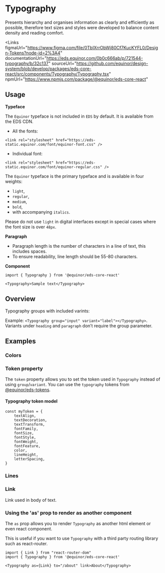 
# Typography

Presents hierarchy and organises information as clearly and efficiently as possible,
therefore text sizes and styles were developed to balance content density and reading comfort.

<Links 
    figmaUrl="https://www.figma.com/file/0TbIXrrObWj80Cf7KucKYFL0/Design-Tokens?node-id=2%3A4"
    documentationUrl="https://eds.equinor.com/0b0c666ab/p/721544-typography/b/32c137"
    sourceUrl="https://github.com/equinor/design-system/blob/develop/packages/eds-core-react/src/components/Typography/Typography.tsx"
    npmUrl="https://www.npmjs.com/package/@equinor/eds-core-react"
></Links>

<Story id="typography-typography--introduction" />
<PropsTable />

## Usage

**Typeface**

The `Equinor` typeface is not included in `EDS` by default. It is available from the EDS CDN.

<ul>
  <li>All the fonts:</li>
</ul>

```tsx
<link rel="stylesheet" href="https://eds-static.equinor.com/font/equinor-font.css" />
```

<ul>
  <li>Individual font:</li>
</ul>

```tsx
<link rel="stylesheet" href="https://eds-static.equinor.com/font/equinor-regular.css" />
```

The `Equinor` typeface is the primary typeface and is available in four weights:

<ul>
  <li><code>light</code>,</li>
  <li><code>regular</code>,</li>
  <li><code>medium</code>,</li>
  <li><code>bold</code>,</li>
  <li>with accompanying <code>italics</code>.</li>
</ul>

Please do not use <code>light</code> in digital interfaces except in special cases where the font size is over <code>48px</code>.

**Paragraph**

<ul>
  <li>Paragraph length is the number of characters in a line of text, this includes spaces.</li>
  <li>To ensure readability, line length should be 55-80 characters.</li>
</ul>

**Component**

```tsx
import { Typography } from '@equinor/eds-core-react'

<Typography>Sample text</Typography>
```

## Overview

Typography groups with included varints:  

Example: `<Typography group="input" variant="label"></Typography>`. <br />
Variants under `heading` and `paragraph` don’t require the group parameter.

<Story id="typography-typography--groups-overview" />

## Examples

### Colors

<Story id="typography-typography--colors" />

### Token property

The `token` property allows you to set the token used in `Typography` instead of using `group`/`variant`. You can use the `typography` tokens from [@equinor/eds-tokens](https://www.npmjs.com/package/@equinor/eds-tokens).

#### Typography token model

```tsx
const myToken = {
    textAlign,
    textDecoration,
    textTransform,
    fontFamily,
    fontSize,
    fontStyle,
    fontWeight,
    fontFeature,
    color,
    lineHeight,
    letterSpacing,
}
```

<Story id="typography-typography--token-property" />

### Lines

<Story id="typography-typography--lines" />

### Link
Link used in body of text.

<Story id="typography-typography--link" />

### Using the 'as' prop to render as another component

The `as` prop allows you to render `Typography` as another html element or even react component. 

<Story id="typography-typography--as" />

This is useful if you want to use `Typography` with a third party routing library such as react-router.

```tsx
import { Link } from "react-router-dom"
import { Typography } from '@equinor/eds-core-react'

<Typography as={Link} to="/about" link>About</Typography>
```
